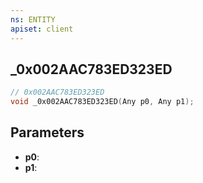 ```yaml
---
ns: ENTITY
apiset: client
---
```

## _0x002AAC783ED323ED

```c
// 0x002AAC783ED323ED
void _0x002AAC783ED323ED(Any p0, Any p1);
```


## Parameters
* **p0**:
* **p1**: